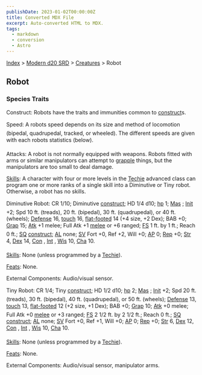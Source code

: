 ```yaml
---
publishDate: 2023-01-02T00:00:00Z
title: Converted MDX File
excerpt: Auto-converted HTML to MDX.
tags:
  - markdown
  - conversion
  - Astro
---
```






[Index](-index) > [Modern d20 SRD](modern-d20-srd-index) > [Creatures](modern-d20-srd-creatures-index) > Robot




## Robot


### Species Traits


Construct: Robots have the traits and immunities common to [construct](modern-d20-srd-creature-types-construct)s.


Speed: A robots speed depends on its size and method of locomotion (bipedal, quadrupedal, tracked, or wheeled). The different speeds are given with each robots statistics (below).


Attacks: A robot is not normally equipped with weapons. Robots fitted with arms or similar manipulators can attempt to [grapple](modern-d20-srd-combat-grapple) things, but the manipulators are too small to deal damage.


[Skills](modern-d20-srd-skills-index): A character with four or more levels in the [Techie](modern-d20-srd-classes-advanced-techie) advanced class can program one or more ranks of a single skill into a Diminutive or Tiny robot. Otherwise, a robot has no skills.


Diminutive Robot: CR 1/10; Diminutive [construct](modern-d20-srd-creature-types-construct); HD 1/4 d10; [hp](modern-d20-srd-combat-hit-points) 1; [Mas](modern-d20-srd-creatures-creature-overview) ; [Init](modern-d20-srd-combat-initiative) +2; Spd 10 ft. (treads), 20 ft. (bipedal), 30 ft. (quadrupedal), or 40 ft. (wheels); [Defense](modern-d20-srd-combat-defense) 16, [touch](modern-d20-srd-combat-attack-actions) 16, [flat-footed](modern-d20-srd-combat-surprise) 14 (+4 size, +2 Dex); BAB +0; [Grap](modern-d20-srd-combat-grapple) 15; [Atk](modern-d20-srd-combat-attack-roll) +1 melee; Full Atk +1 [melee](modern-d20-srd-combat-attack-roll) or +6 ranged; [FS](modern-d20-srd-creatures-creature-overview) 1 ft. by 1 ft.; Reach 0 ft.; [SQ](modern-d20-srd-creatures-creature-overview) [construct](modern-d20-srd-creature-types-construct); [AL](modern-d20-srd-basics-allegiances) none; [SV](modern-d20-srd-basics-saving-throws) Fort +0, Ref +2, Will +0; [AP](modern-d20-srd-creatures-creature-overview) 0; [Rep](modern-d20-srd-creatures-creature-overview) +0; [Str](modern-d20-srd-basics-ability-scores) 4, [Dex](modern-d20-srd-basics-ability-scores) 14, [Con](modern-d20-srd-basics-ability-scores) , [Int](modern-d20-srd-basics-ability-scores) , [Wis](modern-d20-srd-basics-ability-scores) 10, [Cha](modern-d20-srd-basics-ability-scores) 10.


[Skills](modern-d20-srd-skills-index): None (unless programmed by a [Techie](modern-d20-srd-classes-advanced-techie)).


[Feats](modern-d20-srd-feats-index): None.


External Components: Audio/visual sensor.


Tiny Robot: CR 1/4; Tiny [construct](modern-d20-srd-creature-types-construct); HD 1/2 d10; [hp](modern-d20-srd-combat-hit-points) 2; [Mas](modern-d20-srd-creatures-creature-overview) ; [Init](modern-d20-srd-combat-initiative) +2; Spd 20 ft. (treads), 30 ft. (bipedal), 40 ft. (quadrupedal), or 50 ft. (wheels); [Defense](modern-d20-srd-combat-defense) 13, [touch](modern-d20-srd-combat-attack-actions) 13, [flat-footed](modern-d20-srd-combat-surprise) 12 (+2 size, +1 Dex); BAB +0; [Grap](modern-d20-srd-combat-grapple) 10; [Atk](modern-d20-srd-combat-attack-roll) +0 melee; Full Atk +0 [melee](modern-d20-srd-combat-attack-roll) or +3 ranged; [FS](modern-d20-srd-creatures-creature-overview) 2 1/2 ft. by 2 1/2 ft.; Reach 0 ft.; [SQ](modern-d20-srd-creatures-creature-overview) [construct](modern-d20-srd-creature-types-construct); [AL](modern-d20-srd-basics-allegiances) none; [SV](modern-d20-srd-basics-saving-throws) Fort +0, Ref +1, Will +0; [AP](modern-d20-srd-creatures-creature-overview) 0; [Rep](modern-d20-srd-creatures-creature-overview) +0; [Str](modern-d20-srd-basics-ability-scores) 6, [Dex](modern-d20-srd-basics-ability-scores) 12, [Con](modern-d20-srd-basics-ability-scores) , [Int](modern-d20-srd-basics-ability-scores) , [Wis](modern-d20-srd-basics-ability-scores) 10, [Cha](modern-d20-srd-basics-ability-scores) 10.


[Skills](modern-d20-srd-skills-index): None (unless programmed by a [Techie](modern-d20-srd-classes-advanced-techie)).


[Feats](modern-d20-srd-feats-index): None.


External Components: Audio/visual sensor, manipulator arms.




